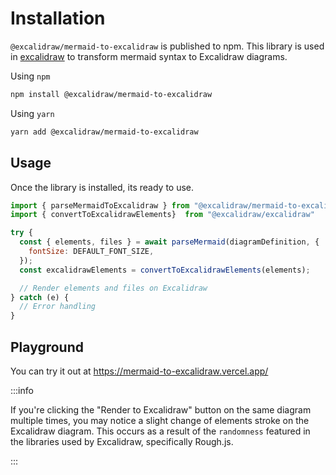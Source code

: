 # Installation

`@excalidraw/mermaid-to-excalidraw` is published to npm. This library is used in [excalidraw](excalidraw.com) to transform mermaid syntax to Excalidraw diagrams.

Using `npm`

```bash
npm install @excalidraw/mermaid-to-excalidraw
```

Using `yarn`

```bash
yarn add @excalidraw/mermaid-to-excalidraw
```

## Usage

Once the library is installed, its ready to use.

```js
import { parseMermaidToExcalidraw } from "@excalidraw/mermaid-to-excalidraw";
import { convertToExcalidrawElements}  from "@excalidraw/excalidraw"

try {
  const { elements, files } = await parseMermaid(diagramDefinition, {
    fontSize: DEFAULT_FONT_SIZE,
  });
  const excalidrawElements = convertToExcalidrawElements(elements);

  // Render elements and files on Excalidraw
} catch (e) {
  // Error handling
}
```

## Playground

 You can try it out at https://mermaid-to-excalidraw.vercel.app/

:::info

 If you're clicking the "Render to Excalidraw" button on the same diagram multiple times, you may notice a slight change of elements stroke on the Excalidraw diagram. 
 This occurs as a result of the `randomness` featured in the libraries used by Excalidraw, specifically Rough.js.

 :::

